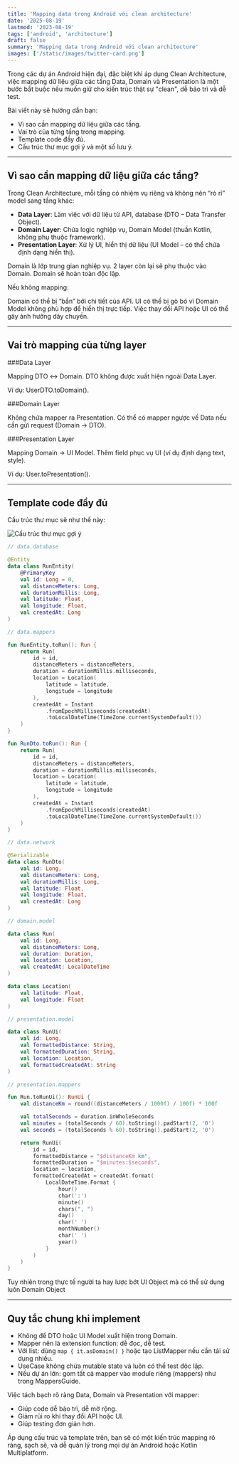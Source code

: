 ```yaml
---
title: 'Mapping data trong Android với clean architecture'
date: '2025-08-19'
lastmod: '2023-08-19'
tags: ['android', 'architecture']
draft: false
summary: 'Mapping data trong Android với clean architecture'
images: ['/static/images/twitter-card.png']
---
```


Trong các dự án Android hiện đại, đặc biệt khi áp dụng Clean Architecture, việc mapping dữ liệu giữa các tầng Data, Domain và Presentation là một bước bắt buộc nếu muốn giữ cho kiến trúc thật sự "clean", dễ bảo trì và dễ test.

Bài viết này sẽ hướng dẫn bạn:

- Vì sao cần mapping dữ liệu giữa các tầng.
- Vai trò của từng tầng trong mapping.
- Template code đầy đủ.
- Cấu trúc thư mục gợi ý và một số lưu ý.

---

## Vì sao cần mapping dữ liệu giữa các tầng?

Trong Clean Architecture, mỗi tầng có nhiệm vụ riêng và không nên “rò rỉ” model sang tầng khác:

- **Data Layer**: Làm việc với dữ liệu từ API, database (DTO – Data Transfer Object).
- **Domain Layer**: Chứa logic nghiệp vụ, Domain Model (thuần Kotlin, không phụ thuộc framework).
- **Presentation Layer**: Xử lý UI, hiển thị dữ liệu (UI Model – có thể chứa định dạng hiển thị).

Domain là lớp trung gian nghiệp vụ. 2 layer còn lại sẽ phụ thuộc vào Domain. Domain sẽ hoàn toàn độc lập. 

Nếu không mapping:

Domain có thể bị “bẩn” bởi chi tiết của API.
UI có thể bị gò bó vì Domain Model không phù hợp để hiển thị trực tiếp.
Việc thay đổi API hoặc UI có thể gây ảnh hưởng dây chuyền.

---

## Vai trò mapping của từng layer

###Data Layer

Mapping DTO ↔ Domain.
DTO không được xuất hiện ngoài Data Layer.

Ví dụ: UserDTO.toDomain().

###Domain Layer

Không chứa mapper ra Presentation.
Có thể có mapper ngược về Data nếu cần gửi request (Domain → DTO).

###Presentation Layer

Mapping Domain → UI Model.
Thêm field phục vụ UI (ví dụ định dạng text, style).

Ví dụ: User.toPresentation().

---

## Template code đầy đủ

Cấu trúc thư mục sẽ như thế này:

![Cấu trúc thư mục gợi ý](/static/images/blog/mapping/structure.png)

```kotlin
// data.database

@Entity
data class RunEntity(
    @PrimaryKey
    val id: Long = 0,
    val distanceMeters: Long,
    val durationMillis: Long,
    val latitude: Float,
    val longitude: Float,
    val createdAt: Long
)

// data.mappers

fun RunEntity.toRun(): Run {
    return Run(
        id = id,
        distanceMeters = distanceMeters,
        duration = durationMillis.milliseconds,
        location = Location(
            latitude = latitude,
            longitude = longitude
        ),
        createdAt = Instant
            .fromEpochMilliseconds(createdAt)
            .toLocalDateTime(TimeZone.currentSystemDefault())
    )
}

fun RunDto.toRun(): Run {
    return Run(
        id = id,
        distanceMeters = distanceMeters,
        duration = durationMillis.milliseconds,
        location = Location(
            latitude = latitude,
            longitude = longitude
        ),
        createdAt = Instant
            .fromEpochMilliseconds(createdAt)
            .toLocalDateTime(TimeZone.currentSystemDefault())
    )
}

// data.network

@Serializable
data class RunDto(
    val id: Long,
    val distanceMeters: Long,
    val durationMillis: Long,
    val latitude: Float,
    val longitude: Float,
    val createdAt: Long
)

// domain.model

data class Run(
    val id: Long,
    val distanceMeters: Long,
    val duration: Duration,
    val location: Location,
    val createdAt: LocalDateTime
)

data class Location(
    val latitude: Float,
    val longitude: Float
)

// presentation.model

data class RunUi(
    val id: Long,
    val formattedDistance: String,
    val formattedDuration: String,
    val location: Location,
    val formattedCreatedAt: String
)

// presentation.mappers

fun Run.toRunUi(): RunUi {
    val distanceKm = round((distanceMeters / 1000f) / 100f) * 100f

    val totalSeconds = duration.inWholeSeconds
    val minutes = (totalSeconds / 60).toString().padStart(2, '0')
    val seconds = (totalSeconds % 60).toString().padStart(2, '0')

    return RunUi(
        id = id,
        formattedDistance = "$distanceKm km",
        formattedDuration = "$minutes:$seconds",
        location = location,
        formattedCreatedAt = createdAt.format(
            LocalDateTime.Format {
                hour()
                char(':')
                minute()
                chars(", ")
                day()
                char(' ')
                monthNumber()
                char(' ')
                year()
            }
        )
    )
}

```

Tuy nhiên trong thực tế người ta hay lược bớt UI Object mà có thể sử dụng luôn Domain Object

---

## Quy tắc chung khi implement

- Không để DTO hoặc UI Model xuất hiện trong Domain.
- Mapper nên là extension function: dễ đọc, dễ test.
- Với list: dùng ```map { it.asDomain() }``` hoặc tạo ListMapper nếu cần tái sử dụng nhiều.
- UseCase không chứa mutable state và luôn có thể test độc lập.
- Nếu dự án lớn: gom tất cả mapper vào module riêng (mappers) như trong MappersGuide.

Việc tách bạch rõ ràng Data, Domain và Presentation với mapper:

- Giúp code dễ bảo trì, dễ mở rộng.
- Giảm rủi ro khi thay đổi API hoặc UI.
- Giúp testing đơn giản hơn.

Áp dụng cấu trúc và template trên, bạn sẽ có một kiến trúc mapping rõ ràng, sạch sẽ, và dễ quản lý trong mọi dự án Android hoặc Kotlin Multiplatform.
